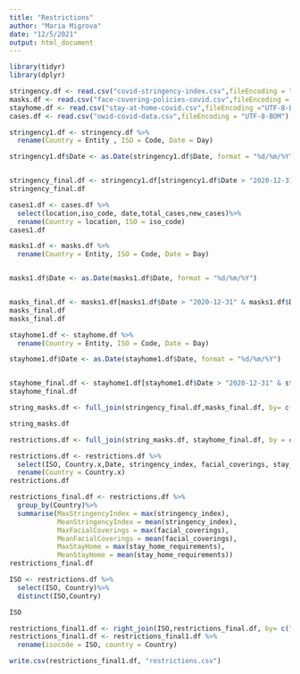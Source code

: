 ```yaml
---
title: "Restrictions"
author: "Maria Migrova"
date: "12/5/2021"
output: html_document
---
```


```r
library(tidyr)
library(dplyr)

```

```r
stringency.df <- read.csv("covid-stringency-index.csv",fileEncoding = "UTF-8-BOM")
masks.df <- read.csv("face-covering-policies-covid.csv",fileEncoding = "UTF-8-BOM")
stayhome.df <- read.csv("stay-at-home-covid.csv",fileEncoding ="UTF-8-BOM")
cases.df <- read.csv("owid-covid-data.csv",fileEncoding = "UTF-8-BOM")

```

```r
stringency1.df <- stringency.df %>%
  rename(Country = Entity , ISO = Code, Date = Day)

stringency1.df$Date <- as.Date(stringency1.df$Date, format = "%d/%m/%Y")


stringency_final.df <- stringency1.df[stringency1.df$Date > "2020-12-31" & stringency1.df$Date < "2021-11-24",]
stringency_final.df


```

```r
cases1.df <- cases.df %>%
  select(location,iso_code, date,total_cases,new_cases)%>%
  rename(Country = location, ISO = iso_code)
cases1.df
```


```r
masks1.df <- masks.df %>%
  rename(Country = Entity, ISO = Code, Date = Day)


masks1.df$Date <- as.Date(masks1.df$Date, format = "%d/%m/%Y")


masks_final.df <- masks1.df[masks1.df$Date > "2020-12-31" & masks1.df$Date < "2021-11-24",]
masks_final.df
masks_final.df

```

```r
stayhome1.df <- stayhome.df %>%
  rename(Country = Entity, ISO = Code, Date = Day)

stayhome1.df$Date <- as.Date(stayhome1.df$Date, format = "%d/%m/%Y")


stayhome_final.df <- stayhome1.df[stayhome1.df$Date > "2020-12-31" & stayhome1.df$Date < "2021-11-24",]
stayhome_final.df

```

```r
string_masks.df <- full_join(stringency_final.df,masks_final.df, by= c("ISO","Date"))

```

```r
string_masks.df

```

```r
restrictions.df <- full_join(string_masks.df, stayhome_final.df, by = c("ISO","Date"))

```

```r
restrictions.df <- restrictions.df %>%
  select(ISO, Country.x,Date, stringency_index, facial_coverings, stay_home_requirements)%>%
  rename(Country = Country.x)
restrictions.df

```
```r
restrictions_final.df <- restrictions.df %>%
  group_by(Country)%>%
  summarise(MaxStringencyIndex = max(stringency_index),
            MeanStringencyIndex = mean(stringency_index),
            MaxFacialCoverings = max(facial_coverings),
            MeanFacialCoverings = mean(facial_coverings),
            MaxStayHome = max(stay_home_requirements),
            MeanStayHome = mean(stay_home_requirements))
restrictions_final.df
```
```r
ISO <- restrictions.df %>%
  select(ISO, Country)%>%
  distinct(ISO,Country)

ISO

```
```r
restrictions_final1.df <- right_join(ISO,restrictions_final.df, by= c("Country"))
restrictions_final1.df <- restrictions_final1.df %>%
  rename(isocode = ISO, country = Country)
```

```r
write.csv(restrictions_final1.df, "restrictions.csv")

```
